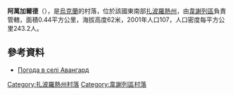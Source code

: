 {{coord|46|54|48|N|34|45|18|E|scale:100000|display=title}}

'''阿萬加爾德'''（{{lang-uk|Авангард}}），是[[烏克蘭|烏克蘭]]的村落，位於該國東南部[[扎波羅熱州|扎波羅熱州]]，由[[韋謝列區|韋謝列區]]負責管轄，面積0.44平方公里，海拔高度62米，2001年人口107，人口密度每平方公里243.2人。

==參考資料==
* [http://weather.in.ua/ua/zaporozhskaja/17 Погода в селі Авангард]

[[Category:扎波羅熱州村落|Category:扎波羅熱州村落]]
[[Category:韋謝列區村落|Category:韋謝列區村落]]


{{Zaporizhia-geo-stub}}
